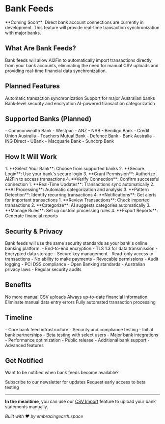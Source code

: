 # Bank Feeds

<Note>
**Coming Soon**: Direct bank account connections are currently in development. This feature will provide real-time transaction synchronization with major banks.
</Note>

## What Are Bank Feeds?

Bank feeds will allow AI2Fin to automatically import transactions directly from your bank accounts, eliminating the need for manual CSV uploads and providing real-time financial data synchronization.

## Planned Features

<CardGroup cols={2}>
  <Card title="Real-Time Sync" icon="sync">
    Automatic transaction synchronization
  </Card>
  <Card title="Multi-Bank Support" icon="university">
    Support for major Australian banks
  </Card>
  <Card title="Secure Connection" icon="shield">
    Bank-level security and encryption
  </Card>
  <Card title="Automatic Categorization" icon="brain">
    AI-powered transaction categorization
  </Card>
</CardGroup>

## Supported Banks (Planned)

<AccordionGroup>
  <Accordion title="Major Banks">
    - Commonwealth Bank
    - Westpac
    - ANZ
    - NAB
    - Bendigo Bank
  </Accordion>
  
  <Accordion title="Credit Unions">
    - Credit Union Australia
    - Teachers Mutual Bank
    - Defence Bank
    - Bank Australia
  </Accordion>
  
  <Accordion title="Digital Banks">
    - ING Direct
    - UBank
    - Macquarie Bank
    - Suncorp Bank
  </Accordion>
</AccordionGroup>

## How It Will Work

<Steps>
  <Step title="Bank Authorization">
    1. **Select Your Bank**: Choose from supported banks
    2. **Secure Login**: Use your bank's secure login
    3. **Grant Permission**: Authorize AI2Fin to access transactions
    4. **Verify Connection**: Confirm successful connection
  </Step>
  
  <Step title="Automatic Sync">
    1. **Real-Time Updates**: Transactions sync automatically
    2. **AI Processing**: Automatic categorization and analysis
    3. **Pattern Detection**: Identify recurring transactions
    4. **Notifications**: Get alerts for important transactions
  </Step>
  
  <Step title="Data Management">
    1. **Review Transactions**: Check imported transactions
    2. **Categorize**: AI suggests categories automatically
    3. **Manage Rules**: Set up custom processing rules
    4. **Export Reports**: Generate financial reports
  </Step>
</Steps>

## Security & Privacy

<Warning>
Bank feeds will use the same security standards as your bank's online banking platform.
</Warning>

<AccordionGroup>
  <Accordion title="Encryption">
    - End-to-end encryption
    - TLS 1.3 for data transmission
    - Encrypted data storage
    - Secure key management
  </Accordion>
  
  <Accordion title="Access Control">
    - Read-only access to transactions
    - No ability to make payments
    - Revocable permissions
    - Audit logging
  </Accordion>
  
  <Accordion title="Compliance">
    - PCI DSS compliance
    - Open Banking standards
    - Australian privacy laws
    - Regular security audits
  </Accordion>
</AccordionGroup>

## Benefits

<CardGroup cols={2}>
  <Card title="Time Saving" icon="clock">
    No more manual CSV uploads
  </Card>
  <Card title="Real-Time Data" icon="chart-line">
    Always up-to-date financial information
  </Card>
  <Card title="Accuracy" icon="check-circle">
    Eliminate manual data entry errors
  </Card>
  <Card title="Automation" icon="cogs">
    Fully automated transaction processing
  </Card>
</CardGroup>

## Timeline

<Steps>
  <Step title="Q2 2024">
    - Core bank feed infrastructure
    - Security and compliance testing
    - Initial bank partnerships
  </Step>
  
  <Step title="Q3 2024">
    - Beta testing with select users
    - Major bank integrations
    - Performance optimization
  </Step>
  
  <Step title="Q4 2024">
    - Public release
    - Additional bank support
    - Advanced features
  </Step>
</Steps>

## Get Notified

Want to be notified when bank feeds become available?

<CardGroup cols={2}>
  <Card title="Email Updates" icon="envelope">
    Subscribe to our newsletter for updates
  </Card>
  <Card title="Beta Access" icon="flask">
    Request early access to beta testing
  </Card>
</CardGroup>

---

**In the meantime**, you can use our [CSV Import](/data-sources/csv-imports) feature to upload your bank statements manually.

*Built with ❤️ by embracingearth.space*
